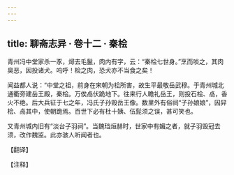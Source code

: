```yaml
---
---
---
```

title: 聊斋志异 · 卷十二 · 秦桧
---

青州冯中堂家杀一豕，燖去毛鬣，肉内有字，云：“秦桧七世身。”烹而啖之，其肉臭恶，因投诸犬。呜呼！桧之肉，恐犬亦不当食之矣！

闻益都人说：“中堂之祖，前身在宋朝为桧所害，故生平最敬岳武穆。于青州城北通衢旁建岳王殿，秦桧。万俟卨伏跪地下。往来行人瞻礼岳王，则投石桧、卨，香火不绝。后大兵征于七之年，冯氏子孙毁岳王像。数里外有俗祠“子孙娘娘”，因舁桧、卨其中，使朝跪焉。百世下必有杜十姨、伍髭须之误，甚可笑也。

又青州城内旧有“淡台子羽祠”。当魏珰烜赫时，世家中有媚之者，就子羽毁冠去须，改作魏监。此亦骇人听闻者也。

【翻译】

【注释】

